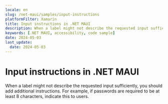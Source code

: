 ```yaml
---
locale: en
slug: /net-maui/samples/input-instructions
platformFilter: Xamarin
title: Input instructions in .NET MAUI
description: When a label might not describe the requested input sufficiently, you should add additional instructions.
keywords: [.NET MAUI, accessibility, code sample]
date: 2024-05-03
last_update:
  date: 2024-05-03
---
```


# Input instructions in .NET MAUI

When a label might not describe the requested input sufficiently, you should add additional instructions. For example, if passwords are required to be at least 8 characters, indicate this to users.

<CodeSample id="input-instructions" locale="en" platform="net-maui"/>
